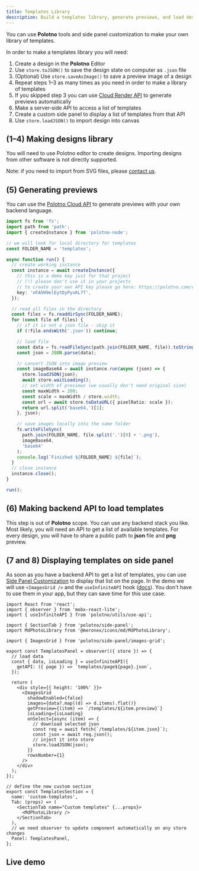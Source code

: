 ```yaml
---
title: Templates Library
description: Build a templates library, generate previews, and load designs via a custom side panel
---
```


You can use **Polotno** tools and side panel customization to make your own library of templates.

In order to make a templates library you will need:

1. Create a design in the **Polotno** Editor
2. Use `store.toJSON()` to save the design state on computer as `.json` file
3. (Optional) Use `store.saveAsImage()` to save a preview image of a design
4. Repeat steps 1–3 as many times as you need in order to make a library of templates
5. If you skipped step 3 you can use [Cloud Render API](https://polotno.com/cloud-render) to generate previews automatically
6. Make a server‑side API to access a list of templates
7. Create a custom side panel to display a list of templates from that API
8. Use `store.loadJSON()` to import design into canvas

## (1–4) Making designs library

You will need to use Polotno editor to create designs. Importing designs from other software is not directly supported.

Note: if you need to import from SVG files, please [contact us](https://polotno.com/contact).

## (5) Generating previews

You can use the [Polotno Cloud API](https://developer.polotno.com/docs/cloud-render) to generate previews with your own backend language.

```ts
import fs from 'fs';
import path from 'path';
import { createInstance } from 'polotno-node';

// we will look for local directory for templates
const FOLDER_NAME = 'templates';

async function run() {
  // create working instance
  const instance = await createInstance({
    // this is a demo key just for that project
    // (!) please don't use it in your projects
    // to create your own API key please go here: https://polotno.com/cabinet
    key: 'nFA5H9elEytDyPyvKL7T',
  });

  // read all files in the directory
  const files = fs.readdirSync(FOLDER_NAME);
  for (const file of files) {
    // if it is not a json file - skip it
    if (!file.endsWith('.json')) continue;

    // load file
    const data = fs.readFileSync(path.join(FOLDER_NAME, file)).toString();
    const json = JSON.parse(data);

    // convert JSON into image preview
    const imageBase64 = await instance.run(async (json) => {
      store.loadJSON(json);
      await store.waitLoading();
      // set width of previews (we usually don't need original size)
      const maxWidth = 200;
      const scale = maxWidth / store.width;
      const url = await store.toDataURL({ pixelRatio: scale });
      return url.split('base64,')[1];
    }, json);

    // save images locally into the same folder
    fs.writeFileSync(
      path.join(FOLDER_NAME, file.split('.')[0] + '.png'),
      imageBase64,
      'base64'
    );
    console.log(`Finished ${FOLDER_NAME} ${file}`);
  }
  // close instance
  instance.close();
}

run();
```

## (6) Making backend API to load templates

This step is out of **Polotno** scope. You can use any backend stack you like. Most likely, you will need an API to get a list of available templates. For every design, you will have to share a public path to **json** file and **png** preview.

## (7 and 8) Displaying templates on side panel

As soon as you have a backend API to get a list of templates, you can use [Side Panel Customization](https://developer.polotno.com/docs/side-panel) to display that list on the page. In the demo we will use `<ImagesGrid />` and the `useInfiniteAPI` hook ([docs](https://developer.polotno.com/docs/side-panel-utils)). You don't have to use them in your app, but they can save time for this use case.

```tsx
import React from 'react';
import { observer } from 'mobx-react-lite';
import { useInfiniteAPI } from 'polotno/utils/use-api';

import { SectionTab } from 'polotno/side-panel';
import MdPhotoLibrary from '@meronex/icons/md/MdPhotoLibrary';

import { ImagesGrid } from 'polotno/side-panel/images-grid';

export const TemplatesPanel = observer(({ store }) => {
  // load data
  const { data, isLoading } = useInfiniteAPI({
    getAPI: ({ page }) => `templates/page${page}.json`,
  });

  return (
    <div style={{ height: '100%' }}>
      <ImagesGrid
        shadowEnabled={false}
        images={data?.map((d) => d.items).flat()}
        getPreview={(item) => `/templates/${item.preview}`}
        isLoading={isLoading}
        onSelect={async (item) => {
          // download selected json
          const req = await fetch(`/templates/${item.json}`);
          const json = await req.json();
          // inject it into store
          store.loadJSON(json);
        }}
        rowsNumber={1}
      />
    </div>
  );
});

// define the new custom section
export const TemplatesSection = {
  name: 'custom-templates',
  Tab: (props) => (
    <SectionTab name="Custom templates" {...props}>
      <MdPhotoLibrary />
    </SectionTab>
  ),
  // we need observer to update component automatically on any store changes
  Panel: TemplatesPanel,
};
```

## Live demo

<Sandbox github="polotno-project/polotno-site/tree/source/examples/polotno-templates-library" />


